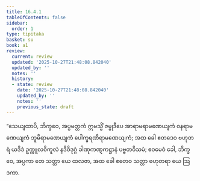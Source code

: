 ```yaml
---
title: 16.4.1
tableOfContents: false
sidebar:
  order: 1
type: tipitaka
basket: su
book: a1
review:
  current: review
  updated: '2025-10-27T21:48:08.842040'
  updated_by: ''
  notes: ''
  history:
  - state: review
    date: '2025-10-27T21:48:08.842040'
    updated_by: ''
    notes: ''
    previous_state: draft
---
```



<ReviewStatus review={frontmatter.review} showDetails={true} />

<HypothesisAnnotation frontmatter={frontmatter} />

<DynamicBreadcrumb />

<Division number="322" book="a1" e="ch" v="15" p="37">

<Paragraph number="412" book="a1">
“သေယျထာပိ, ဘိက္ခဝေ, အပ္ပမတ္တကံ ဣမသ္မိံ ဇမ္ဗုဒီပေ အာရာမရာမဏေယျကံ ဝနရာမဏေယျကံ ဘူမိရာမဏေယျကံ ပေါက္ခရဏိရာမဏေယျကံ; အထ ခေါ ဧတဒေဝ ဗဟုတရံ ယဒိဒံ ဥက္ကူလဝိကူလံ နဒီဝိဒုဂ္ဂံ ခါဏုကဏ္ဋကဋ္ဌာနံ ပဗ္ဗတဝိသမံ; ဧဝမေဝံ ခေါ, ဘိက္ခဝေ, အပ္ပကာ တေ သတ္တာ ယေ ထလဇာ, အထ ခေါ ဧတေဝ သတ္တာ ဗဟုတရာ ယေ ဩဒကာ.
</Paragraph>
</Division>